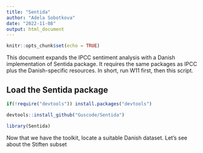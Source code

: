 ```yaml
---
title: "Sentida"
author: "Adela Sobotkova"
date: "2022-11-08"
output: html_document
---
```


```r
knitr::opts_chunk$set(echo = TRUE)
```

This document expands the IPCC sentiment analysis with a Danish implementation of Sentida package. It requires the same packages as IPCC plus the Danish-specific resources. In short, run W11 first, then this script. 

## Load the Sentida package

```r
if(!require("devtools")) install.packages("devtools")

devtools::install_github("Guscode/Sentida")

library(Sentida)
```

Now that we have the toolkit, locate a suitable Danish dataset. 
Let's see about the Stiften subset

```r

```

